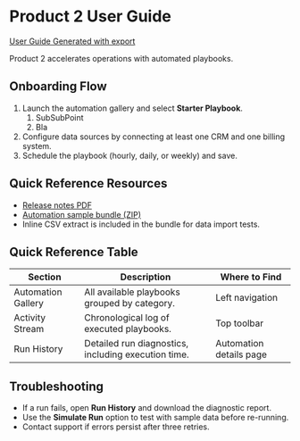 ﻿# Product 2 User Guide

[User Guide Generated with export](/assets/product2/user-guide/product2-user-guide.pdf)

<ImageSmall
  src="/assets/product2/user-guide/automation-timeline.svg"
  alt="Automation timeline"
  caption="Automation timeline phases"
/>

Product 2 accelerates operations with automated playbooks.

## Onboarding Flow

1. Launch the automation gallery and select **Starter Playbook**.
    1. SubSubPoint
    2. Bla
2. Configure data sources by connecting at least one CRM and one billing system.
3. Schedule the playbook (hourly, daily, or weekly) and save.

<ImageMedium
  src="/assets/product2/user-guide/automation-timeline.svg"
  alt="Automation timeline expanded"
  caption="Same timeline rendered with medium template"
/>

## Quick Reference Resources

- [Release notes PDF](/assets/product2/user-guide/product2-release-notes.pdf)
- [Automation sample bundle (ZIP)](/assets/product2/user-guide/automation-samples.zip)
- Inline CSV extract is included in the bundle for data import tests.

## Quick Reference Table

| Section | Description | Where to Find |
| --- | --- | --- |
| Automation Gallery | All available playbooks grouped by category. | Left navigation |
| Activity Stream | Chronological log of executed playbooks. | Top toolbar |
| Run History | Detailed run diagnostics, including execution time. | Automation details page |

## Troubleshooting

- If a run fails, open **Run History** and download the diagnostic report.
- Use the **Simulate Run** option to test with sample data before re-running.
- Contact support if errors persist after three retries.

<ImageBig
  src="/assets/product2/user-guide/automation-timeline.svg"
  alt="Automation timeline at large scale"
  caption="Automation timeline rendered with the big template"
/>
